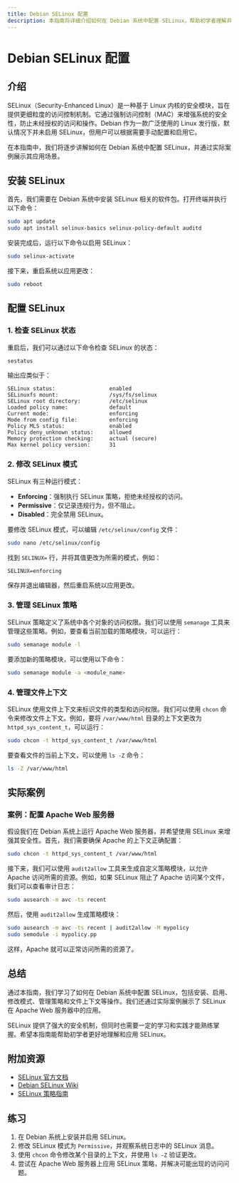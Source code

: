 ```yaml
---
title: Debian SELinux 配置
description: 本指南将详细介绍如何在 Debian 系统中配置 SELinux，帮助初学者理解并掌握 SELinux 的基本概念和实际应用。
---
```


# Debian SELinux 配置

## 介绍

SELinux（Security-Enhanced Linux）是一种基于 Linux 内核的安全模块，旨在提供更细粒度的访问控制机制。它通过强制访问控制（MAC）来增强系统的安全性，防止未经授权的访问和操作。Debian 作为一款广泛使用的 Linux 发行版，默认情况下并未启用 SELinux，但用户可以根据需要手动配置和启用它。

在本指南中，我们将逐步讲解如何在 Debian 系统中配置 SELinux，并通过实际案例展示其应用场景。

## 安装 SELinux

首先，我们需要在 Debian 系统中安装 SELinux 相关的软件包。打开终端并执行以下命令：

```bash
sudo apt update
sudo apt install selinux-basics selinux-policy-default auditd
```

安装完成后，运行以下命令以启用 SELinux：

```bash
sudo selinux-activate
```

接下来，重启系统以应用更改：

```bash
sudo reboot
```

## 配置 SELinux

### 1. 检查 SELinux 状态

重启后，我们可以通过以下命令检查 SELinux 的状态：

```bash
sestatus
```

输出应类似于：

```
SELinux status:                 enabled
SELinuxfs mount:                /sys/fs/selinux
SELinux root directory:         /etc/selinux
Loaded policy name:             default
Current mode:                   enforcing
Mode from config file:          enforcing
Policy MLS status:              enabled
Policy deny_unknown status:     allowed
Memory protection checking:     actual (secure)
Max kernel policy version:      31
```

### 2. 修改 SELinux 模式

SELinux 有三种运行模式：

- **Enforcing**：强制执行 SELinux 策略，拒绝未经授权的访问。
- **Permissive**：仅记录违规行为，但不阻止。
- **Disabled**：完全禁用 SELinux。

要修改 SELinux 模式，可以编辑 `/etc/selinux/config` 文件：

```bash
sudo nano /etc/selinux/config
```

找到 `SELINUX=` 行，并将其值更改为所需的模式，例如：

```
SELINUX=enforcing
```

保存并退出编辑器，然后重启系统以应用更改。

### 3. 管理 SELinux 策略

SELinux 策略定义了系统中各个对象的访问权限。我们可以使用 `semanage` 工具来管理这些策略。例如，要查看当前加载的策略模块，可以运行：

```bash
sudo semanage module -l
```

要添加新的策略模块，可以使用以下命令：

```bash
sudo semanage module -a <module_name>
```

### 4. 管理文件上下文

SELinux 使用文件上下文来标识文件的类型和访问权限。我们可以使用 `chcon` 命令来修改文件上下文。例如，要将 `/var/www/html` 目录的上下文更改为 `httpd_sys_content_t`，可以运行：

```bash
sudo chcon -t httpd_sys_content_t /var/www/html
```

要查看文件的当前上下文，可以使用 `ls -Z` 命令：

```bash
ls -Z /var/www/html
```

## 实际案例

### 案例：配置 Apache Web 服务器

假设我们在 Debian 系统上运行 Apache Web 服务器，并希望使用 SELinux 来增强其安全性。首先，我们需要确保 Apache 的上下文正确配置：

```bash
sudo chcon -t httpd_sys_content_t /var/www/html
```

接下来，我们可以使用 `audit2allow` 工具来生成自定义策略模块，以允许 Apache 访问所需的资源。例如，如果 SELinux 阻止了 Apache 访问某个文件，我们可以查看审计日志：

```bash
sudo ausearch -m avc -ts recent
```

然后，使用 `audit2allow` 生成策略模块：

```bash
sudo ausearch -m avc -ts recent | audit2allow -M mypolicy
sudo semodule -i mypolicy.pp
```

这样，Apache 就可以正常访问所需的资源了。

## 总结

通过本指南，我们学习了如何在 Debian 系统中配置 SELinux，包括安装、启用、修改模式、管理策略和文件上下文等操作。我们还通过实际案例展示了 SELinux 在 Apache Web 服务器中的应用。

SELinux 提供了强大的安全机制，但同时也需要一定的学习和实践才能熟练掌握。希望本指南能帮助初学者更好地理解和应用 SELinux。

## 附加资源

- [SELinux 官方文档](https://selinuxproject.org/page/Main_Page)
- [Debian SELinux Wiki](https://wiki.debian.org/SELinux)
- [SELinux 策略指南](https://access.redhat.com/documentation/en-us/red_hat_enterprise_linux/7/html/selinux_users_and_administrators_guide/index)

## 练习

1. 在 Debian 系统上安装并启用 SELinux。
2. 修改 SELinux 模式为 `Permissive`，并观察系统日志中的 SELinux 消息。
3. 使用 `chcon` 命令修改某个目录的上下文，并使用 `ls -Z` 验证更改。
4. 尝试在 Apache Web 服务器上应用 SELinux 策略，并解决可能出现的访问问题。

